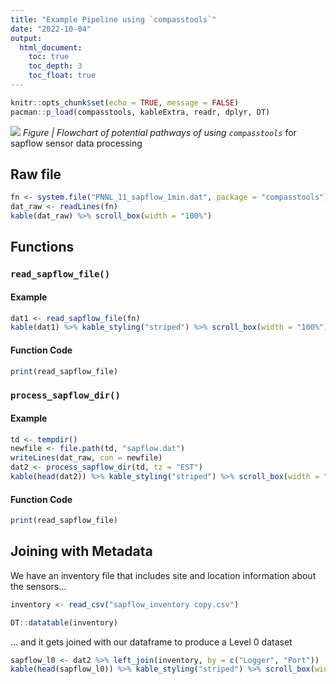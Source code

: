 ```yaml
---
title: "Example Pipeline using `compasstools`"
date: "2022-10-04"
output:
  html_document:
    toc: true
    toc_depth: 3
    toc_float: true
---
```


```r
knitr::opts_chunk$set(echo = TRUE, message = FALSE)
pacman::p_load(compasstools, kableExtra, readr, dplyr, DT)
```

![](images/function-diagram.png) *Figure | Flowchart of potential pathways of using `compasstools`* for sapflow sensor data processing

## Raw file 

```r
fn <- system.file("PNNL_11_sapflow_1min.dat", package = "compasstools")
dat_raw <- readLines(fn)
kable(dat_raw) %>% scroll_box(width = "100%")
```
## Functions {.tabset}
### `read_sapflow_file()` {.tabset .tabset-fade .tabset-pills}

#### Example

```r
dat1 <- read_sapflow_file(fn)
kable(dat1) %>% kable_styling("striped") %>% scroll_box(width = "100%")
```

#### Function Code 

```r
print(read_sapflow_file)
```

### `process_sapflow_dir()` {.tabset .tabset-fade .tabset-pills}

#### Example

```r
td <- tempdir()
newfile <- file.path(td, "sapflow.dat")
writeLines(dat_raw, con = newfile)
dat2 <- process_sapflow_dir(td, tz = "EST")
kable(head(dat2)) %>% kable_styling("striped") %>% scroll_box(width = "100%")
```

#### Function Code

```r
print(read_sapflow_file)
```

## Joining with Metadata

We have an inventory file that includes site and location information about the sensors...

```r
inventory <- read_csv("sapflow_inventory copy.csv")

DT::datatable(inventory)
```

... and it gets joined with our dataframe to produce a Level 0 dataset
```r
sapflow_l0 <- dat2 %>% left_join(inventory, by = c("Logger", "Port"))
kable(head(sapflow_l0)) %>% kable_styling("striped") %>% scroll_box(width = "100%")
```

